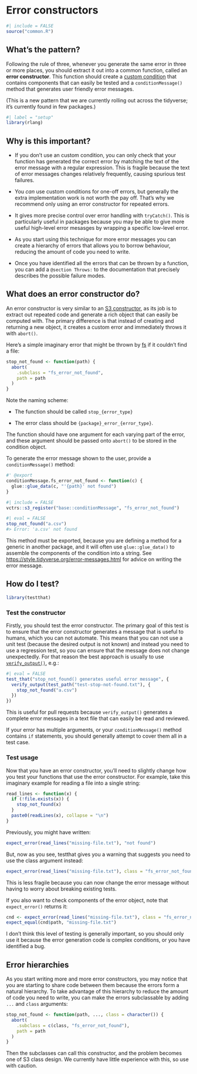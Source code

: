 # Error constructors {#sec-err-constructor}

```r
#| include = FALSE
source("common.R")
```

## What's the pattern?

Following the rule of three, whenever you generate the same error in three or more places, you should extract it out into a common function, called an **error constructor**.
This function should create a [custom condition](https://adv-r.hadley.nz/conditions.html#custom-conditions) that contains components that can easily be tested and a `conditionMessage()` method that generates user friendly error messages.

(This is a new pattern that we are currently rolling out across the tidyverse; it's currently found in few packages.)

```r
#| label = "setup"
library(rlang)
```

## Why is this important?

-   If you don't use an custom condition, you can only check that your function has generated the correct error by matching the text of the error message with a regular expression.
    This is fragile because the text of error messages changes relatively frequently, causing spurious test failures.

-   You *can* use custom conditions for one-off errors, but generally the extra implementation work is not worth the pay off.
    That's why we recommend only using an error constructor for repeated errors.

-   It gives more precise control over error handling with `tryCatch()`.
    This is particularly useful in packages because you may be able to give more useful high-level error mesasges by wrapping a specific low-level error.

-   As you start using this technique for more error messages you can create a hierarchy of errors that allows you to borrow behaviour, reducing the amount of code you need to write.

-   Once you have identified all the errors that can be thrown by a function, you can add a `@section Throws:` to the documentation that precisely describes the possible failure modes.

## What does an error constructor do?

An error constructor is very similar to an [S3 constructor](https://adv-r.hadley.nz/s3.html#s3-constructor), as its job is to extract out repeated code and generate a rich object that can easily be computed with.
The primary difference is that instead of creating and returning a new object, it creates a custom error and immediately throws it with `abort()`.

Here's a simple imaginary error that might be thrown by [fs](http://fs.r-lib.org/) if it couldn't find a file:

```r
stop_not_found <- function(path) {
  abort(
    .subclass = "fs_error_not_found",
    path = path
  )
}
```

Note the naming scheme:

-   The function should be called `stop_{error_type}`

-   The error class should be `{package}_error_{error_type}`.

The function should have one argument for each varying part of the error, and these argument should be passed onto `abort()` to be stored in the condition object.

To generate the error message shown to the user, provide a `conditionMessage()` method:

```r
#' @export
conditionMessage.fs_error_not_found <- function(c) {
  glue::glue_data(c, "'{path}' not found")
}
```

```r
#| include = FALSE
vctrs::s3_register("base::conditionMessage", "fs_error_not_found")
```

```r
#| eval = FALSE
stop_not_found("a.csv")
#> Error: 'a.csv' not found
```

This method must be exported, because you are defining a method for a generic in another package, and it will often use `glue::glue_data()` to assemble the components of the condition into a string.
See <https://style.tidyverse.org/error-messages.html> for advice on writing the error message.

## How do I test?

```r
library(testthat)
```

### Test the constructor

Firstly, you should test the error constructor.
The primary goal of this test is to ensure that the error constructor generates a message that is useful to humans, which you can not automate.
This means that you can not use a unit test (because the desired output is not known) and instead you need to use a regression test, so you can ensure that the message does not change unexpectedly.
For that reason the best approach is usually to use [`verify_output()`](https://testthat.r-lib.org/reference/verify_output.html), e.g.:

```r
#| eval = FALSE
test_that("stop_not_found() generates useful error message", {
  verify_output(test_path("test-stop-not-found.txt"), {
    stop_not_found("a.csv")
  })
})
```

This is useful for pull requests because `verify_output()` generates a complete error messages in a text file that can easily be read and reviewed.

If your error has multiple arguments, or your `conditionMessage()` method contains `if` statements, you should generally attempt to cover them all in a test case.

### Test usage

Now that you have an error constructor, you'll need to slightly change how you test your functions that use the error constructor.
For example, take this imaginary example for reading a file into a single string:

```r
read_lines <- function(x) {
  if (!file.exists(x)) {
    stop_not_found(x)
  }
  paste0(readLines(x), collapse = "\n")
}
```

Previously, you might have written:

```r
expect_error(read_lines("missing-file.txt"), "not found")
```

But, now as you see, testthat gives you a warning that suggests you need to use the class argument instead:

```r
expect_error(read_lines("missing-file.txt"), class = "fs_error_not_found")
```

This is less fragile because you can now change the error message without having to worry about breaking existing tests.

If you also want to check components of the error object, note that `expect_error()` returns it:

```r
cnd <- expect_error(read_lines("missing-file.txt"), class = "fs_error_not_found")
expect_equal(cnd$path, "missing-file.txt")
```

I don't think this level of testing is generally important, so you should only use it because the error generation code is complex conditions, or you have identified a bug.

## Error hierarchies

As you start writing more and more error constructors, you may notice that you are starting to share code between them because the errors form a natural hierarchy.
To take advantage of this hierarchy to reduce the amount of code you need to write, you can make the errors subclassable by adding `...` and `class` arguments:

```r
stop_not_found <- function(path, ..., class = character()) {
  abort(
    .subclass = c(class, "fs_error_not_found"),
    path = path
  )
}
```

Then the subclasses can call this constructor, and the problem becomes one of S3 class design.
We currently have little experience with this, so use with caution.

